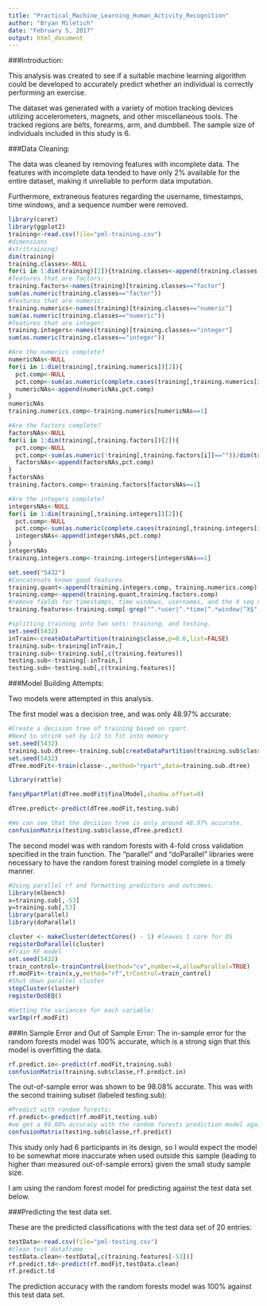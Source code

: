 ```yaml
---
title: "Practical_Machine_Learning_Human_Activity_Recognition"
author: "Bryan Miletich"
date: "February 5, 2017"
output: html_document
---
```

###Introduction:

This analysis was created to see if a suitable machine learning algorithm could be developed to accurately predict whether an individual is correctly performing an exercise.

The dataset was generated with a variety of motion tracking devices utilizing accelerometers, magnets, and other miscellaneous tools. The tracked regions are belts, forearms, arm, and dumbbell. The sample size of individuals included in this study is 6.

###Data Cleaning:

The data was cleaned by removing features with incomplete data.
The features with incomplete data tended to have only 2% available for the entire dataset, making it unreliable to perform data imputation.

Furthermore, extraneous features regarding the username, timestamps, time windows, and a sequence number were removed.

```r
library(caret)
library(ggplot2)
training<-read.csv(file="pml-training.csv")
#dimensions
#str(training)
dim(training)
training.classes<-NULL
for(i in 1:dim(training)[2]){training.classes<-append(training.classes,class(training[,i]))}
#features that are factors:
training.factors<-names(training)[training.classes=="factor"]
sum(as.numeric(training.classes=="factor"))
#features that are numeric:
training.numerics<-names(training)[training.classes=="numeric"]
sum(as.numeric(training.classes=="numeric"))
#features that are integer:
training.integers<-names(training)[training.classes=="integer"]
sum(as.numeric(training.classes=="integer"))

#Are the numerics complete?
numericNAs<-NULL
for(i in 1:dim(training[,training.numerics])[2]){
  pct.comp<-NULL
  pct.comp<-sum(as.numeric(complete.cases(training[,training.numerics[i]])))/length(training[,1])
  numericNAs<-append(numericNAs,pct.comp)
}
numericNAs
training.numerics.comp<-training.numerics[numericNAs==1]

#Are the factors complete?
factorsNAs<-NULL
for(i in 1:dim(training[,training.factors])[2]){
  pct.comp<-NULL
  pct.comp<-sum(as.numeric(!training[,training.factors[i]]==""))/dim(training)[1]
  factorsNAs<-append(factorsNAs,pct.comp)
}
factorsNAs
training.factors.comp<-training.factors[factorsNAs==1]

#Are the integers complete?
integersNAs<-NULL
for(i in 1:dim(training[,training.integers])[2]){
  pct.comp<-NULL
  pct.comp<-sum(as.numeric(complete.cases(training[,training.integers[i]])))/dim(training)[1]
  integersNAs<-append(integersNAs,pct.comp)
}
integersNAs
training.integers.comp<-training.integers[integersNAs==1]

set.seed("5432")
#Concatenate known good features.
training.quant<-append(training.integers.comp, training.numerics.comp)
training.comp<-append(training.quant,training.factors.comp)
#remove fields for timestamps, time windows, usernames, and the X seq number column
training.features<-training.comp[-grep("^.*user|^.*time|^.*window|^X$",training.comp)]

#splitting training into two sets: training, and testing.
set.seed(5432)
inTrain<-createDataPartition(training$classe,p=0.6,list=FALSE)
training.sub<-training[inTrain,]
training.sub<-training.sub[,c(training.features)]
testing.sub<-training[-inTrain,]
testing.sub<-testing.sub[,c(training.features)]
```
###Model Building Attempts:

Two models were attempted in this analysis.

The first model was a decision tree, and was only 48.97% accurate:
```r
#Create a decision tree of training based on rpart.
#Need to shrink set by 1/2 to fit into memory
set.seed(5432)
training.sub.dtree<-training.sub[createDataPartition(training.sub$classe,p=0.5,list=FALSE),]
set.seed(5432)
dTree.modFit<-train(classe~.,method="rpart",data=training.sub.dtree)

library(rattle)

fancyRpartPlot(dTree.modFit$finalModel,shadow.offset=0)

dTree.predict<-predict(dTree.modFit,testing.sub)

#We can see that the decision tree is only around 48.97% accurate.
confusionMatrix(testing.sub$classe,dTree.predict)
```


The second model was with random forests with 4-fold cross validation specified in the train function. The "parallel" and "doParallel" libraries were necessary to have the random forest training model complete in a timely manner.
```r
#Using parallel rf and formatting predictors and outcomes.
library(mlbench)
x=training.sub[,-53]
y=training.sub[,53]
library(parallel)
library(doParallel)

cluster <- makeCluster(detectCores() - 1) #leaves 1 core for OS
registerDoParallel(cluster)
#Train RF model
set.seed(5432)
train_control<-trainControl(method="cv",number=4,allowParallel=TRUE)
rf.modFit<-train(x,y,method="rf",trControl=train_control)
#Shut down parallel cluster
stopCluster(cluster)
registerDoSEQ()

#Getting the variances for each variable:
varImp(rf.modFit)
```
###In Sample Error and Out of Sample Error:
The in-sample error for the random forests model was 100% accurate, which is a strong sign that this model is overfitting the data.
```r
rf.predict.in<-predict(rf.modFit,training.sub)
confusionMatrix(training.sub$classe,rf.predict.in)
```
The out-of-sample error was shown to be 98.08% accurate. This was with the second training subset (labeled testing.sub):
```r
#Predict with random forests:
rf.predict<-predict(rf.modFit,testing.sub)
#we get a 99.08% accuracy with the random forests prediction model against out-of-sample test subset.
confusionMatrix(testing.sub$classe,rf.predict)
```
This study only had 6 participants in its design, so I would expect the model to be somewhat more inaccurate when used outside this sample (leading to higher than measured out-of-sample errors) given the small study sample size.

I am using the random forest model for predicting against the test data set below.

###Predicting the test data set.

These are the predicted classifications with the test data set of 20 entries:
```r
testData<-read.csv(file="pml-testing.csv")
#clean test dataframe
testData.clean<-testData[,c(training.features[-53])]
rf.predict.td<-predict(rf.modFit,testData.clean)
rf.predict.td
```

The prediction accuracy with the random forests model was 100% against this test data set.